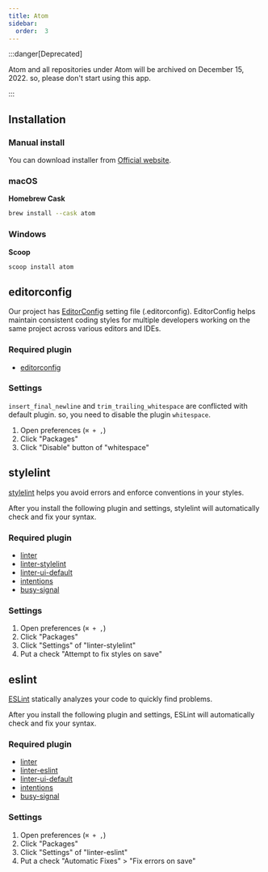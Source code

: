 ```yaml
---
title: Atom
sidebar:
  order:  3
---
```


:::danger[Deprecated]

Atom and all repositories under Atom will be archived on December 15, 2022. so, please don't start using this app.

:::

## Installation

### Manual install

You can download installer from [Official website](https://atom.io/).

### macOS

**Homebrew Cask**

```bash
brew install --cask atom
```

### Windows

**Scoop**

```bash
scoop install atom
```

## editorconfig

Our project has [EditorConfig](https://editorconfig.org/) setting file (.editorconfig). EditorConfig helps maintain consistent coding styles for multiple developers working on the same project across various editors and IDEs.

### Required plugin

- [editorconfig](https://atom.io/packages/editorconfig)

### Settings

`insert_final_newline` and `trim_trailing_whitespace` are conflicted with default plugin. so, you need to disable the plugin `whitespace`.

1. Open preferences (`⌘ + ,`)
2. Click "Packages"
3. Click "Disable" button of "whitespace"

## stylelint

[stylelint](https://stylelint.io/) helps you avoid errors and enforce conventions in your styles.

After you install the following plugin and settings, stylelint will automatically check and fix your syntax.

### Required plugin

- [linter](https://atom.io/packages/linter)
- [linter-stylelint](https://atom.io/packages/linter-stylelint)
- [linter-ui-default](https://atom.io/packages/linter-ui-default)
- [intentions](https://atom.io/packages/intentions)
- [busy-signal](https://atom.io/packages/busy-signal)

### Settings

1. Open preferences (`⌘ + ,`)
2. Click "Packages"
3. Click "Settings" of "linter-stylelint"
4. Put a check "Attempt to fix styles on save"

## eslint

[ESLint](https://eslint.org/) statically analyzes your code to quickly find problems.

After you install the following plugin and settings, ESLint will automatically check and fix your syntax.

### Required plugin

- [linter](https://atom.io/packages/linter)
- [linter-eslint](https://atom.io/packages/linter-eslint)
- [linter-ui-default](https://atom.io/packages/linter-ui-default)
- [intentions](https://atom.io/packages/intentions)
- [busy-signal](https://atom.io/packages/busy-signal)

### Settings

1. Open preferences (`⌘ + ,`)
2. Click "Packages"
3. Click "Settings" of "linter-eslint"
4. Put a check "Automatic Fixes" > "Fix errors on save"
